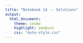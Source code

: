 ```yaml
---
title: "Notebook 14 -- Solutions"
output:
  html_document:
    theme: cosmo
    highlight: zenburn
    css: "note-style.css"
---
```

